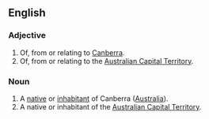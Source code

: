 ==English==

===Adjective===
{{en-adj|-}}

# Of, from or relating to [[Canberra]].
# Of, from or relating to the [[Australian Capital Territory]].

===Noun===
{{en-noun}}

# A [[native]] or [[inhabitant]] of Canberra ([[Australia]]).
# A native or inhabitant of the [[Australian Capital Territory]].
